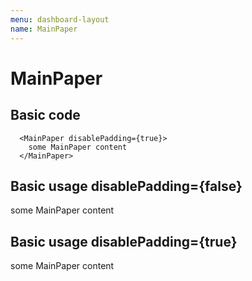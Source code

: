 ```yaml
---
menu: dashboard-layout
name: MainPaper
---
```




# MainPaper

<Props of={MainPaper} />

## Basic code

```
  <MainPaper disablePadding={true}>
    some MainPaper content
  </MainPaper>
```

## Basic usage disablePadding={false}

<Playground>
  <MainPaper disablePadding={false}>
    some MainPaper content
  </MainPaper>
</Playground>

## Basic usage disablePadding={true}

<Playground>
  <MainPaper disablePadding={true}>
    some MainPaper content
  </MainPaper>
</Playground>
